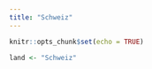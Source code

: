 ```yaml
---
title: "Schweiz"
---
```


```r
knitr::opts_chunk$set(echo = TRUE)

land <- "Schweiz"
```


